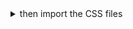 
<details><summary>then import the CSS files</summary>

For a specific product:

<BrandImport
    apricot={`
        @import "~@orbit-ui/css-normalize";
        @import "~@orbit-ui/foundation/apricot.css";
        @import \"~@orbit-ui/tachyons/apricot.css\";
    `}
    overcast={`
        @import "~@orbit-ui/css-normalize";
        @import "~@orbit-ui/foundation/overcast.css";
        @import \"~@orbit-ui/tachyons/overcast.css\";
    `}
    desktop={`
        @import "~@orbit-ui/css-normalize";
        @import "~@orbit-ui/foundation/desktop.css";
        @import \"~@orbit-ui/tachyons/desktop.css\";
    `}
    language="css"
/>

For legacy browsers:

```css dark
@import "~@orbit-ui/css-normalize";
@import "~@orbit-ui/foundation";
@import "~@orbit-ui/tachyons/legacy.css";
```

</details>

